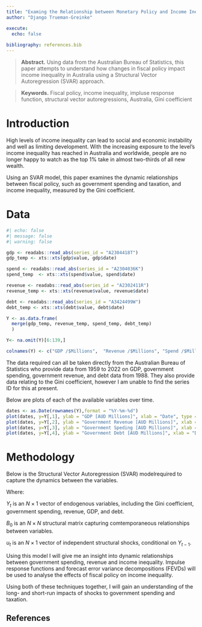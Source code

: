 ```yaml
---
title: "Examing the Relationship between Monetary Policy and Income Inequality in Australia: A Structural Vector Autoregression Analysis"
author: "Django Trueman-Greinke"

execute:
  echo: false
  
bibliography: references.bib
---
```


> **Abstract.** Using data from the Australian Bureau of Statistics, this paper attempts to understand how changes in fiscal policy impact income inequality in Australia using a Structural Vector Autoregression (SVAR) approach.

> **Keywords.** Fiscal policy, income inequality, impluse response function, structural vector autoregressions, Australia, Gini coefficient

# Introduction

High levels of income inequality can lead to social and economic instability and well as limiting development. With the increasing exposure to the level's income inequality has reached in Australia and worldwide, people are no longer happy to watch as the top 1% take in almost two-thirds of all new wealth.

Using an SVAR model, this paper examines the dynamic relationships between fiscal policy, such as government spending and taxation,  and income inequality, measured by the Gini coefficient.  


# Data
``` r
#| echo: false
#| message: false
#| warning: false

gdp <- readabs::read_abs(series_id = "A2304418T") 
gdp_temp <- xts::xts(gdp$value, gdp$date) 

spend <- readabs::read_abs(series_id = "A2304036K") 
spend_temp  <- xts::xts(spend$value, spend$date)

revenue <- readabs::read_abs(series_id = "A2302411R") 
revenue_temp <- xts::xts(revenue$value, revenue$date)

debt <- readabs::read_abs(series_id = "A3424499W") 
debt_temp <- xts::xts(debt$value, debt$date)

Y <- as.data.frame(
  merge(gdp_temp, revenue_temp, spend_temp, debt_temp)
  )

Y<- na.omit(Y)[6:139,]

colnames(Y) <- c("GDP /$Millions",  "Revenue /$Millions", "Spend /$Millions", "Debt /$Millions")

```
The data required can all be taken directly from the Australian Bureau of Statistics who provide data from 1959 to 2022 on GDP, government spending, government revenue, and debt data from 1988. 
They also provide data relating to the Gini coefficient, however I am unable to find the series ID for this at present.

Below are plots of each of the available variables over time.

``` r

dates <- as.Date(rownames(Y),format = "%Y-%m-%d")
plot(dates, y=Y[,1], ylab = "GDP [AUD Millions]", xlab = "Date", type = "l")
plot(dates, y=Y[,2], ylab = "Government Revenue [AUD Millions]", xlab = "Date", type = "l")
plot(dates, y=Y[,3], ylab = "Government Speding [AUD Millions]", xlab = "Date", type = "l")
plot(dates, y=Y[,4], ylab = "Government Debt [AUD Millions]", xlab = "Date", type = "l")
```


# Methodology

Below is the Structural Vector Autoregression (SVAR) modelrequired to capture the dynamics between the variables.

\begin{align}
B_0 Y_t = b_0 + B_1 y_{t-1} +\dots +B_p y_{t-p} + u_t
\end{align}
\begin{align}
u_t|Y_{t-1}~iid(0_N,I_N)
\end{align}

Where:


$Y_{t}$ is an $N\times 1$ vector of endogenous variables, including the Gini coefficient, government spending, revenue, GDP, and debt.

$B_0$ is an $N \times N$ structural matrix capturing comtemporaneous relationships between variables.

$u_t$ is an $N\times 1$ vector of independent structural shocks, conditional on $Y_{t-1}$.

Using this model I will give me an insight into dynamic relationships between government spending, revenue and income inequality. Impulse response functions and forecast error variance decompositions (FEVDs) will be used to analyse the effects of fiscal policy on income inequality.

Using both of these techniques together, I will gain an understanding of the long- and short-run impacts of shocks to government spending and taxation.



## References {.unnumbered}
